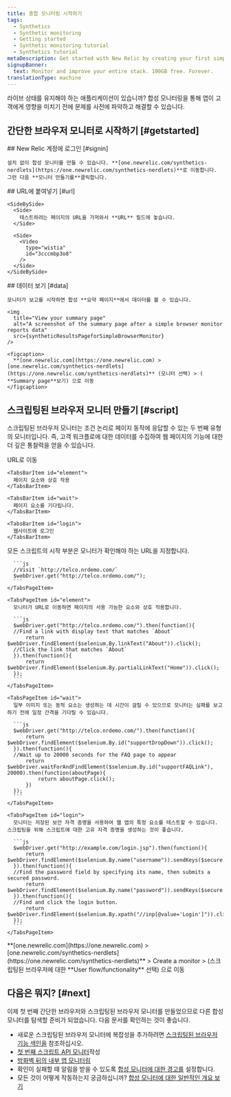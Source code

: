 ```yaml
---
title: 종합 모니터링 시작하기
tags:
  - Synthetics
  - Synthetic monitoring
  - Getting started
  - Synthetic monitoring tutorial
  - Synthetics tutorial
metaDescription: Get started with New Relic by creating your first simple browser or scripted browser monitor.
signupBanner:
  text: Monitor and improve your entire stack. 100GB free. Forever.
translationType: machine
---
```



라이브 상태를 유지해야 하는 애플리케이션이 있습니까? 합성 모니터링을 통해 앱이 고객에게 영향을 미치기 전에 문제를 사전에 파악하고 해결할 수 있습니다.

## 간단한 브라우저 모니터로 시작하기 [#getstarted]

<Steps>
  <Step>
    ## New Relic 계정에 로그인 [#signin]

    설치 없이 합성 모니터를 만들 수 있습니다. **[one.newrelic.com/synthetics-nerdlets](https://one.newrelic.com/synthetics-nerdlets)**로 이동합니다. 그런 다음 **모니터 만들기를**클릭합니다.
  </Step>

  <Step>
    ## URL에 붙여넣기 [#url]

    <SideBySide>
      <Side>
        테스트하려는 페이지의 URL을 가져와서 **URL** 필드에 놓습니다.
      </Side>

      <Side>
        <Video
          type="wistia"
          id="3cccmbp3o8"
        />
      </Side>
    </SideBySide>
  </Step>

  <Step>
    ## 데이터 보기 [#data]

    모니터가 보고를 시작하면 합성 **요약 페이지**에서 데이터를 볼 수 있습니다.

    <img
      title="View your summary page"
      alt="A screenshot of the summary page after a simple browser monitor reports data"
      src={syntheticResultsPageforSimpleBrowserMonitor}
    />

    <figcaption>
      **[one.newrelic.com](https://one.newrelic.com) > [one.newrelic.com/synthetics-nerdlets](https://one.newrelic.com/synthetics-nerdlets)** (모니터 선택) > ( **Summary page**보기) 으로 이동
    </figcaption>
  </Step>
</Steps>

## 스크립팅된 브라우저 모니터 만들기 [#script]

스크립팅된 브라우저 모니터는 조건 논리로 페이지 동작에 응답할 수 있는 두 번째 유형의 모니터입니다. 즉, 고객 워크플로에 대한 데이터를 수집하여 웹 페이지의 기능에 대한 더 깊은 통찰력을 얻을 수 있습니다.

<Tabs stacked>
  <TabsBar>
    <TabsBarItem id="URL">
      URL로 이동
    </TabsBarItem>

    <TabsBarItem id="element">
      페이지 요소와 상호 작용
    </TabsBarItem>

    <TabsBarItem id="wait">
      페이지 요소를 기다립니다.
    </TabsBarItem>

    <TabsBarItem id="login">
      웹사이트에 로그인
    </TabsBarItem>
  </TabsBar>

  <TabsPages>
    <TabsPageItem id="URL">
      모든 스크립트의 시작 부분은 모니터가 확인해야 하는 URL을 지정합니다.

      ```js
      //Visit `http://telco.nrdemo.com/`
      $webDriver.get("http://telco.nrdemo.com/");
      ```
    </TabsPageItem>

    <TabsPageItem id="element">
      모니터가 URL로 이동하면 페이지의 사용 가능한 요소와 상호 작용합니다.

      ```js
      $webDriver.get("http://telco.nrdemo.com/").then(function(){
      //Find a link with display text that matches `About`
          return $webDriver.findElement($selenium.By.linkText("About")).click();
      //Click the link that matches `About`
      }).then(function(){
          return $webDriver.findElement($selenium.By.partialLinkText("Home")).click();
      });
      ```
    </TabsPageItem>

    <TabsPageItem id="wait">
      일부 이미지 또는 동적 요소는 생성하는 데 시간이 걸릴 수 있으므로 모니터는 실패를 보고하기 전에 일정 간격을 기다릴 수 있습니다.

      ```js
      $webDriver.get("http://telco.nrdemo.com/").then(function(){
          return $webDriver.findElement($selenium.By.id("supportDropDown")).click();
      }).then(function(){
      //Wait up to 20000 seconds for the FAQ page to appear
          return $webDriver.waitForAndFindElement($selenium.By.id("supportFAQLink"), 20000).then(function(aboutPage){
              return aboutPage.click();
          })
      });
      ```
    </TabsPageItem>

    <TabsPageItem id="login">
      모니터는 저장된 보안 자격 증명을 사용하여 웹 앱의 특정 요소를 테스트할 수 있습니다. 스크립팅을 위해 스크립트에 대한 고유 자격 증명을 생성하는 것이 좋습니다.

      ```js
      $webDriver.get("http://example.com/login.jsp").then(function(){
          return $webDriver.findElement($selenium.By.name("username")).sendKeys($secure.SECURE_USERNAME);
      }).then(function(){
      //Find the password field by specifying its name, then submits a secured password.
          return $webDriver.findElement($selenium.By.name("password")).sendKeys($secure.SECURE_PASSWORD);
      }).then(function(){
      //Find and click the login button.
          return $webDriver.findElement($selenium.By.xpath("//inp[@value='Login']")).click();
      });
      ```
    </TabsPageItem>
  </TabsPages>
</Tabs>

<figcaption>
  **[one.newrelic.com](https://one.newrelic.com) > [one.newrelic.com/synthetics-nerdlets](https://one.newrelic.com/synthetics-nerdlets)** > Create a monitor > (스크립팅된 브라우저에 대한 **User flow/functionality** 선택) 으로 이동
</figcaption>

## 다음은 뭐지? [#next]

이제 첫 번째 간단한 브라우저와 스크립팅된 브라우저 모니터를 만들었으므로 다른 합성 모니터를 탐색할 준비가 되었습니다. 다음 문서를 확인하는 것이 좋습니다.

* 새로운 스크립팅된 브라우저 모니터에 복잡성을 추가하려면 [스크립팅된 브라우저 기능 색인을](/docs/synthetics/synthetic-monitoring/scripting-monitors/synthetic-scripted-browser-reference-monitor-versions-chrome-100) 참조하십시오.
* [첫 번째 스크립트 API 모니터](/docs/synthetics/synthetic-monitoring/scripting-monitors/write-synthetic-api-tests/)작성
* [방화벽 뒤의 내부 앱 모니터링](/docs/synthetics/synthetic-monitoring/private-locations/install-job-manager/)
* 확인이 실패할 때 알림을 받을 수 있도록 [합성 모니터에 대한 경고를](/docs/synthetics/synthetic-monitoring/using-monitors/alerts-synthetic-monitoring/) 설정합니다.
* 모든 것이 어떻게 작동하는지 궁금하십니까? [합성 모니터에 대한 일반적인 개요 보기](/docs/synthetics/synthetic-monitoring/using-monitors/intro-synthetic-monitoring)